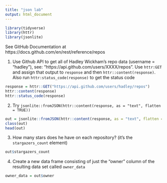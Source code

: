 ```yaml
---
title: "json lab"
output: html_document
---
```


```r
library(tidyverse)
library(httr)
library(jsonlite)
```

See GitHub Documentation at https://docs.github.com/en/rest/reference/repos

1. Use Github API to get all of Hadley Wickham's repo data (username = "hadley"), see: "https://api.github.com/users/XXXX/repos".  Use `httr:GET` and assign that output to `response` and then `httr::content(response)`.  Also run `httr:status_code(response)` to get the status code

```r
response = httr::GET("https://api.github.com/users/hadley/repos")
httr::content(response)
httr::status_code(response)
```

2.  Try `jsonlite::fromJSON(httr::content(response, as = "text", flatten = TRUE))`
```r
out = jsonlite::fromJSON(httr::content(response, as = "text", flatten = TRUE))
class(out)
head(out)
```

3. How many stars does he have on each repository? (it's the `stargazers_count` element)
```r
out$stargazers_count
```

4. Create a new data frame consisting of just the "owner" column of the resulting data set called `owner_data`

```r
owner_data = out$owner
```